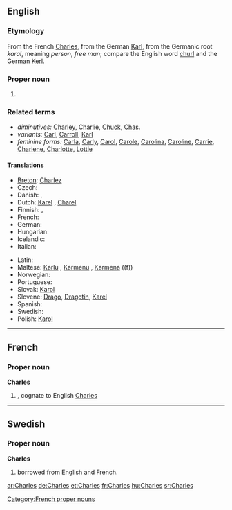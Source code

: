 ==English==

===Etymology===
From the French [[#French|Charles]], from the German [[Karl]], from the Germanic root ''karal'', meaning ''person'', ''free man''; compare the English word [[churl]] and the German [[Kerl]].

===Proper noun===
{{en-proper noun}}

# {{given name|male}}

===Related terms===
*''diminutives:'' [[Charley]], [[Charlie]], [[Chuck]], [[Chas]].
*''variants:'' [[Carl]], [[Carroll]], [[Karl]]
*''feminine forms:'' [[Carla]], [[Carly]], [[Carol]], [[Carole]], [[Carolina]], [[Caroline]], [[Carrie]], [[Charlene]], [[Charlotte]], [[Lottie]]

====Translations====
{{rfc-level|Translations at L4+ not in L3 POS section (AutoFormat would have corrected level of Related terms)}}
{{trans-top|given name}}
* [[Breton]]: [[Charlez]]
* Czech: {{t-|cs|Karel|m}}
* Danish: {{t-|da|Karl}}, {{t-|da|Carl|alt=Carl }}
* Dutch: [[Karel]] {{m}}, [[Charel]]
* Finnish: {{t+|fi|Kaarle}}, {{t+|fi|Kaarlo}}
* French: {{t+|fr|Charles}}
* German: {{t+|de|Karl}}
* Hungarian: {{t-|hu|Károly}}
* Icelandic: {{t+|is|Karl}}
* Italian: {{t+|it|Carlo|m}}
{{trans-mid}}
* Latin: {{t+|la|Carolus}}
* Maltese: [[Karlu]] {{m}}, [[Karmenu]] {{m}}, [[Karmena]] ((f))
* Norwegian: {{t-|no|Karl}}
* Portuguese: {{t-|pt|Carlos|m}}
* Slovak: [[Karol#Slovak|Karol]] {{m}}
* Slovene: [[Drago]], [[Dragotin]], [[Karel]]
* Spanish: {{t+|es|Carlos|m}}
* Swedish: {{t+|sv|Karl}}
* Polish: [[Karol|Karol]] {{m}}
{{trans-bottom}}

----

==French==

===Proper noun===
'''Charles''' {{m}}

# {{given name|male||fr:}}, cognate to  English [[Charles#English|Charles]]

[[Category:French proper nouns]]

----

==Swedish==

===Proper noun===
'''Charles'''

# {{given name|male||sv:}} borrowed from English and French.

[[ar:Charles]]
[[de:Charles]]
[[et:Charles]]
[[fr:Charles]]
[[hu:Charles]]
[[sr:Charles]]
